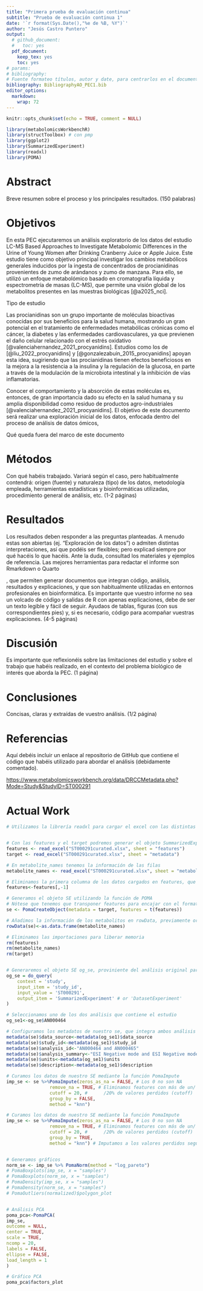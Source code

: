 ```yaml
---
title: "Primera prueba de evaluación continua"
subtitle: "Prueba de evaluación continua 1"
date: '`r format(Sys.Date(),"%e de %B, %Y")`'
author: "Jesús Castro Puntero"
output:
  # github_document:
  #   toc: yes
  pdf_document:
    keep_tex: yes
    toc: yes
# params:
# bibliography:
# Fuente formateo títulos, autor y date, para centrarlos en el documento: https://stackoverflow.com/questions/43404487/how-do-i-center-my-yaml-heading-in-an-r-markdown-html-document
bibliography: BibliographyAO_PEC1.bib
editor_options: 
  markdown: 
    wrap: 72
---
```


```{=html}
<style type="text/css">

h1.title {
  font-size: 24px;
  text-align: center;
}

h3.subtitle {
  font-size: 24px;
  text-align: center;
}

h4.date { /* Header 4 - and the author and data headers use this too  */
  font-size: 18px;
  text-align: center;
}

h4.author { /* Header 4 - and the author and data headers use this too  */
    font-size: 18px;
  text-align: center;
}

</style>
```

```r
knitr::opts_chunk$set(echo = TRUE, comment = NULL)
```

```r
library(metabolomicsWorkbenchR)
library(structToolbox) # con pmp
library(ggplot2)
library(SummarizedExperiment)
library(readxl)
library(POMA)
```

# Abstract

Breve resumen sobre el proceso y los principales resultados. (150
palabras)

# Objetivos

En esta PEC ejecutaremos un análisis exploratorio de los datos del estudio LC-MS Based Approaches to Investigate Metabolomic Differences in the Urine of Young Women after Drinking Cranberry Juice or Apple Juice. Este estudio tiene como objetivo principal investigar los cambios metabólicos generales inducidos por la ingesta de concentrados de procianidinas provenientes de zumo de arándanos y zumo de manzana. Para ello, se utilizó un enfoque metabolómico basado en cromatografía líquida y espectrometría de masas (LC-MS), que permite una visión global de los metabolitos presentes en las muestras biológicas [@a2025_nci].

Tipo de estudio

Las procianidinas son un grupo importante de moléculas bioactivas conocidas por sus beneficios para la salud humana, mostrando un gran potencial en el tratamiento de enfermedades metabólicas crónicas como el cáncer, la diabetes y las enfermedades cardiovasculares, ya que previenen el daño celular relacionado con el estrés oxidativo [@valenciahernandez_2021_procyanidins].  Estudios como los de [@liu_2022_procyanidins] y [@gonzalezabuin_2015_procyanidins] apoyan esta idea, sugiriendo que las procianidinas tienen efectos beneficiosos en la mejora a la resistencia a la insulina y la regulación de la glucosa, en parte a través de la modulación de la microbiota intestinal y la inhibición de vías inflamatorias.

Conocer el comportamiento y la absorción de estas moléculas es, entonces, de gran importancia dado su efecto en la salud humana y su amplia disponibilidad como residuo de productos agro-industriales [@valenciahernandez_2021_procyanidins]. El objetivo de este documento será realizar una exploración inicial de los datos, enfocada dentro del proceso de análisis de datos ómicos,

Qué queda fuera del marco de este documento


# Métodos

Con qué habéis trabajado. Variará según el caso, pero habitualmente
contendrá: origen (fuente) y naturaleza (tipo) de los datos, metodología
empleada, herramientas estadísticas y bioinformáticas utilizadas,
procedimiento general de análisis, etc. (1-2 páginas)

# Resultados

Los resultados deben responder a las preguntas planteadas. A menudo
estas son abiertas (ej. “Exploración de los datos”) o admiten distintas
interpretaciones, así que podéis ser flexibles; pero explicad siempre
por qué hacéis lo que hacéis. Ante la duda, consultad los materiales y
ejemplos de referencia. Las mejores herramientas para redactar el
informe son Rmarkdown o Quarto

, que permiten generar documentos que integran código, análisis,
resultados y explicaciones, y que son habitualmente utilizadas en
entornos profesionales en bioinformática. Es importante que vuestro
informe no sea un volcado de código y salidas de R con apenas
explicaciones, debe de ser un texto legible y fácil de seguir. Ayudaos
de tablas, figuras (con sus correspondientes pies) y, si es necesario,
código para acompañar vuestras explicaciones. (4-5 páginas)

# Discusión

Es importante que reflexionéis sobre las limitaciones del estudio y
sobre el trabajo que habéis realizado, en el contexto del problema
biológico de interés que aborda la PEC. (1 página)

# Conclusiones

Concisas, claras y extraídas de vuestro análisis. (1/2 página)

# Referencias

Aquí debéis incluir un enlace al repositorio de GitHub que contiene el
código que habéis utilizado para abordar el análisis (debidamente
comentado).

<https://www.metabolomicsworkbench.org/data/DRCCMetadata.php?Mode=Study&StudyID=ST000291>

# Actual Work

```r


# Utilizamos la librería readxl para cargar el excel con las distintas hojas.


# Con las features y el target podremos generar el objeto SummarizedExperiment utilizando POMA
features <- read_excel("ST000291curated.xlsx", sheet = "features")
target <- read_excel("ST000291curated.xlsx", sheet = "metadata")

# En metabolite_names tenemos la información de las filas
metabolite_names <- read_excel("ST000291curated.xlsx", sheet = "metaboliteNames_ord")

# Eliminamos la primera columna de los datos cargados en features, que hace referencia a la ID de PubChem, información que tendremos en rowData
features<-features[,-1]

# Generamos el objeto SE utilizando la función de POMA
# Nótese que tenemos que transponer features para encajar con el formato esperado de la función
se <- PomaCreateObject(metadata = target, features = t(features))

# Añadimos la información de los metabolitos en rowData, previamente ordanadas
rowData(se)<-as.data.frame(metabolite_names)

# Eliminamos las importaciones para liberar memoria
rm(features)
rm(metabolite_names)
rm(target)


# Generaremos el objeto SE og_se, proviniente del análisis original para recuperar los metadatos
og_se = do_query(
    context = 'study',
    input_item = 'study_id',
    input_value = 'ST000291',
    output_item = 'SummarizedExperiment' # or 'DatasetExperiment'
)

# Seleccionamos uno de los dos análisis que contiene el estudio
og_se1<-og_se$AN000464

# Configuramos los metadatos de nuestro se, que integra ambos análisis del estudio ST000291
metadata(se)$data_source<-metadata(og_se1)$data_source
metadata(se)$study_id<-metadata(og_se1)$study_id
metadata(se)$analysis_id<-"AN000464 and AN000465"
metadata(se)$analysis_summary<-"ESI Negative mode and ESI Negative mode"
metadata(se)$units<-metadata(og_se1)$units
metadata(se)$description<-metadata(og_se1)$description

# Curamos los datos de nuestro SE mediante la función PomaImpute
imp_se <- se %>%PomaImpute(zeros_as_na = FALSE, # Los 0 no son NA
                remove_na = TRUE, # Eliminamos features con más de un/ 
                cutoff = 20, #      /20% de valores perdidos (cutoff)
                group_by = FALSE,
                method = "knn")

# Curamos los datos de nuestro SE mediante la función PomaImpute
imp_se <- se %>%PomaImpute(zeros_as_na = FALSE, # Los 0 no son NA
                remove_na = TRUE, # Eliminamos features con más de un/ 
                cutoff = 20, #      /20% de valores perdidos (cutoff)
                group_by = TRUE, 
                method = "knn") # Imputamos a los valores perdidos según                                   el algoritmo de knn


# Generamos gráficos
norm_se <- imp_se %>% PomaNorm(method = "log_pareto")
# PomaBoxplots(imp_se, x = "samples")
# PomaBoxplots(norm_se, x = "samples")
# PomaDensity(imp_se, x = "samples")
# PomaDensity(norm_se, x = "samples")
# PomaOutliers(normalized)$polygon_plot


# Análisis PCA
poma_pca<-PomaPCA(
imp_se,
outcome = NULL,
center = TRUE,
scale = TRUE,
ncomp = 20,
labels = FALSE,
ellipse = FALSE,
load_length = 1
)

# Gráfico PCA
poma_pca$factors_plot

```
